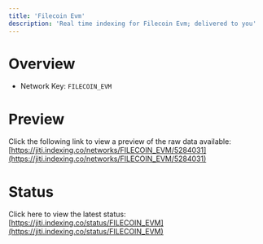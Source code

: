 ```yaml
---
title: 'Filecoin Evm'
description: 'Real time indexing for Filecoin Evm; delivered to you'
---
```


# Overview
- Network Key: `FILECOIN_EVM`

# Preview
Click the following link to view a preview of the raw data available: [https://jiti.indexing.co/networks/FILECOIN_EVM/5284031](https://jiti.indexing.co/networks/FILECOIN_EVM/5284031)

# Status
Click here to view the latest status: [https://jiti.indexing.co/status/FILECOIN_EVM](https://jiti.indexing.co/status/FILECOIN_EVM)
